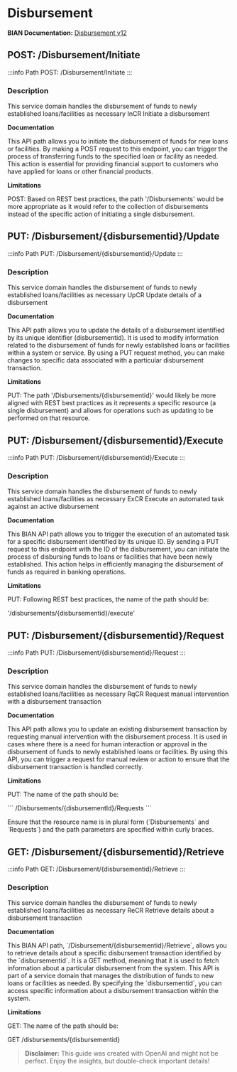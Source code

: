 # Disbursement

**BIAN Documentation:** [Disbursement v12](https://app.swaggerhub.com/apis/BIAN-3/Disbursement/12.0.0)

## POST: /Disbursement/Initiate

:::info Path
POST: /Disbursement/Initiate
:::

### Description

This service domain handles the disbursement of funds to newly established loans/facilities as necessary InCR Initiate a disbursement

**Documentation**

This API path allows you to initiate the disbursement of funds for new loans or facilities\. By making a POST request to this endpoint\, you can trigger the process of transferring funds to the specified loan or facility as needed\. This action is essential for providing financial support to customers who have applied for loans or other financial products\.

**Limitations**

POST: Based on REST best practices\, the path '/Disbursements' would be more appropriate as it would refer to the collection of disbursements instead of the specific action of initiating a single disbursement\.

## PUT: /Disbursement/\{disbursementid\}/Update

:::info Path
PUT: /Disbursement/\{disbursementid\}/Update
:::

### Description

This service domain handles the disbursement of funds to newly established loans/facilities as necessary UpCR Update details of a disbursement

**Documentation**

This API path allows you to update the details of a disbursement identified by its unique identifier \(disbursementid\)\. It is used to modify information related to the disbursement of funds for newly established loans or facilities within a system or service\. By using a PUT request method\, you can make changes to specific data associated with a particular disbursement transaction\.

**Limitations**

PUT: The path '/Disbursements/\{disbursementid\}' would likely be more aligned with REST best practices as it represents a specific resource \(a single disbursement\) and allows for operations such as updating to be performed on that resource\.

## PUT: /Disbursement/\{disbursementid\}/Execute

:::info Path
PUT: /Disbursement/\{disbursementid\}/Execute
:::

### Description

This service domain handles the disbursement of funds to newly established loans/facilities as necessary ExCR Execute an automated task against an active disbursement

**Documentation**

This BIAN API path allows you to trigger the execution of an automated task for a specific disbursement identified by its unique ID\. By sending a PUT request to this endpoint with the ID of the disbursement\, you can initiate the process of disbursing funds to loans or facilities that have been newly established\. This action helps in efficiently managing the disbursement of funds as required in banking operations\.

**Limitations**

PUT: Following REST best practices\, the name of the path should be:

'/disbursements/\{disbursementid\}/execute'

## PUT: /Disbursement/\{disbursementid\}/Request

:::info Path
PUT: /Disbursement/\{disbursementid\}/Request
:::

### Description

This service domain handles the disbursement of funds to newly established loans/facilities as necessary RqCR Request manual intervention with a disbursement transaction

**Documentation**

This API path allows you to update an existing disbursement transaction by requesting manual intervention with the disbursement process\. It is used in cases where there is a need for human interaction or approval in the disbursement of funds to newly established loans or facilities\. By using this API\, you can trigger a request for manual review or action to ensure that the disbursement transaction is handled correctly\.

**Limitations**

PUT: The name of the path should be:

\`\`\`
/Disbursements/\{disbursementId\}/Requests
\`\`\`

Ensure that the resource name is in plural form \(\`Disbursements\` and \`Requests\`\) and the path parameters are specified within curly braces\.

## GET: /Disbursement/\{disbursementid\}/Retrieve

:::info Path
GET: /Disbursement/\{disbursementid\}/Retrieve
:::

### Description

This service domain handles the disbursement of funds to newly established loans/facilities as necessary ReCR Retrieve details about a disbursement transaction

**Documentation**

This BIAN API path\, \`/Disbursement/\{disbursementid\}/Retrieve\`\, allows you to retrieve details about a specific disbursement transaction identified by the \`disbursementid\`\. It is a GET method\, meaning that it is used to fetch information about a particular disbursement from the system\. This API is part of a service domain that manages the distribution of funds to new loans or facilities as needed\. By specifying the \`disbursementid\`\, you can access specific information about a disbursement transaction within the system\.

**Limitations**

GET: The name of the path should be:

GET /disbursements/\{disbursementid\}

> **Disclaimer:** This guide was created with OpenAI and might not be perfect. Enjoy the insights, but double-check important details!
